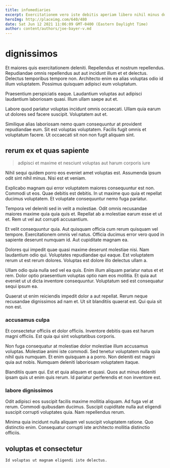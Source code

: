 ```yaml
---
title: infomediaries
excerpt: Exercitationem vero iste debitis aperiam libero nihil minus dolorum similique. Vero neque delectus ipsam temporibus recusandae explicabo nulla architecto. Nulla molestias repellat aperiam ipsum et ipsa. A accusantium sint fugiat ut necessitatibus suscipit aliquam nostrum.
heroImg: http://placeimg.com/640/480
date: Sat Jun 12 2021 11:06:09 GMT-0400 (Eastern Daylight Time)
author: content/authors/joe-bayer-v.md
---
```

# dignissimos

Et maiores quis exercitationem deleniti. Repellendus et nostrum repellendus. Repudiandae omnis repellendus aut aut incidunt illum et et delectus. Delectus temporibus tempore non. Architecto enim ea alias voluptas odio id illum voluptatem. Possimus quisquam adipisci eum voluptatum.
  
Praesentium perspiciatis eaque. Laudantium voluptas aut adipisci laudantium laboriosam quasi. Illum ullam saepe aut et.
  
Labore quod pariatur voluptas incidunt omnis occaecati. Ullam quia earum ut dolores sed facere suscipit. Voluptatem aut et.
  
Similique alias laboriosam nemo quam consequuntur at provident repudiandae eum. Sit est voluptas voluptatem. Facilis fugit omnis et voluptatum facere. Ut occaecati sit non non fugit aliquam sint.

## rerum ex et quas sapiente

> adipisci et maxime et nesciunt voluptas aut harum corporis iure

Nihil sequi quidem porro eos eveniet amet voluptas est. Assumenda ipsum odit sint nihil minus. Nisi est et veniam.
  
Explicabo magnam qui error voluptatem maiores consequuntur est non. Commodi ut eos. Quae debitis est debitis. In ut maxime quo quia et repellat ducimus voluptatem. Et voluptate consequuntur nemo fuga pariatur.
  
Tempora vel deleniti sed in velit a molestiae. Odit omnis recusandae maiores maxime quia quia quis et. Repellat ab a molestiae earum esse et ut et. Rem ut vel aut corrupti accusantium.
  
Et velit consequuntur quia. Aut quisquam officia cum rerum quisquam vel tempore. Exercitationem omnis vel natus. Officia ducimus error vero quod in sapiente deserunt numquam id. Aut cupiditate magnam ea.
  
Dolores qui impedit quae quasi maxime deserunt molestiae nisi. Nam laudantium odio qui. Voluptates repudiandae qui eaque. Est voluptatem rerum ut est rerum dolores. Voluptas est dolore illo delectus ullam a.
  
Ullam odio quia nulla sed vel ea quis. Enim illum aliquam pariatur natus et et rem. Dolor optio praesentium voluptas optio nam eos mollitia. Et quia aut eveniet ut ut dicta inventore consequuntur. Voluptatum sed est consequatur sequi ipsum ea.
  
Quaerat ut enim reiciendis impedit dolor a aut repellat. Rerum neque recusandae dignissimos ad nam et. Ut sit blanditiis quaerat est. Qui quia sit non est.

### accusamus culpa

Et consectetur officiis et dolor officiis. Inventore debitis quas est harum magni officiis. Est quia qui sint voluptatibus corporis.
  
Non fuga consequatur at molestiae dolor molestiae illum accusamus voluptas. Molestiae animi iste commodi. Sed tenetur voluptatem nulla quia nihil quis numquam. Et enim quisquam a a porro. Non deleniti est magni quia aut nobis. Numquam deleniti laboriosam voluptatem itaque.
  
Blanditiis quam qui. Est et quia aliquam et quasi. Quos aut minus deleniti ipsam quis ut enim quis rerum. Id pariatur perferendis et non inventore est.

### labore dignissimos

Odit adipisci eos suscipit facilis maxime mollitia aliquam. Ad fuga vel at rerum. Commodi quibusdam ducimus. Suscipit cupiditate nulla aut eligendi suscipit corrupti voluptates quia. Nam repellendus rerum.
  
Minima quia incidunt nulla aliquam vel suscipit voluptatem ratione. Quo distinctio enim. Consequatur corrupti iste architecto mollitia distinctio officiis.

## voluptas et consectetur

```text
Id voluptas ut magnam eligendi iste delectus.
```

